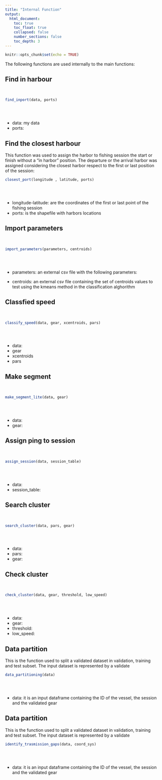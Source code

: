 ---
title: "Internal Function"
output:
  html_document:
    toc: true
    toc_float: true
    collapsed: false
    number_sections: false
    toc_depth: 3
---

```{r setup, include=FALSE}
knitr::opts_chunk$set(echo = TRUE)
```

The following functions are used internally to the main functions:

## Find in harbour
<br>

```{r funcdef8, echo = F, eval = F}
find_inport(data, ports)
```

```{r funcdef8, eval = F}
```
<br>

* data: my data
* ports:

## Find the closest harbour
This function was used to assign the harbor to fishing session the start or finish without a "in harbor" position. The departure or the arrival harbor was assigned considering the closest harbor respect to the first or last position of the session:
<br>

```{r funcdef1, echo = F, eval = F}
closest_port(longitude , latitude, ports)
```

```{r funcdef1, eval = F}
```
<br>

* longitude-latitude: are the coordinates of the first or last point of the fishing session
* ports: is the shapefile with harbors locations

## Import parameters
<br>

```{r funcdef3, echo = F, eval = F}
import_parameters(parameters, centroids)
```

```{r funcdef3, eval = F}
```
<br>

* parameters: an external csv file with the following parameters:
  

* centroids: an external csv file containing the set of centroids values to test using the kmeans method in the classification alghorithm

## Classfied speed
<br>

```{r funcdef4, echo = F, eval = F}
classify_speed(data, gear, xcentroids, pars)
```

```{r funcdef4, eval = F}
```
<br>

* data:
* gear
* xcentroids
* pars

## Make segment
<br>

```{r funcdef5, echo = F, eval = F}
make_segment_lite(data, gear)
```

```{r funcdef5, eval = F}
```
<br>

* data:
* gear:

## Assign ping to session
<br>

```{r funcdef6, echo = F, eval = F}
assign_session(data, session_table)
```

```{r funcdef6, eval = F}
```
<br>

* data:
* session_table:


## Search cluster
<br>

```{r funcdef7, echo = F, eval = F}
search_cluster(data, pars, gear)
```

```{r funcdef7, eval = F}
```
<br>

* data:
* pars:
* gear:

## Check cluster
<br>

```{r funcdef9, echo = F, eval = F}
check_cluster(data, gear, threshold, low_speed)
```

```{r funcdef9, eval = F}
```
<br>

* data: 
* gear:
* threshold:
* low_speed:


## Data partition
This is the function used to split a validated dataset in validation, training and test subset. The input dataset is represented by a validate 
<br>

```{r funcdef2, echo = F, eval = F}
data_partitioning(data)
```

```{r funcdef2, eval = F}
```
<br>

* data: it is an input dataframe containing the ID of the vessel, the session and the validated gear


## Data partition
This is the function used to split a validated dataset in validation, training and test subset. The input dataset is represented by a validate 
<br>

```{r funcdef999, echo = F, eval = F}
identify_trasmission_gaps(data, coord_sys)
```

```{r funcdef999, eval = F}
```
<br>

* data: it is an input dataframe containing the ID of the vessel, the session and the validated gear
